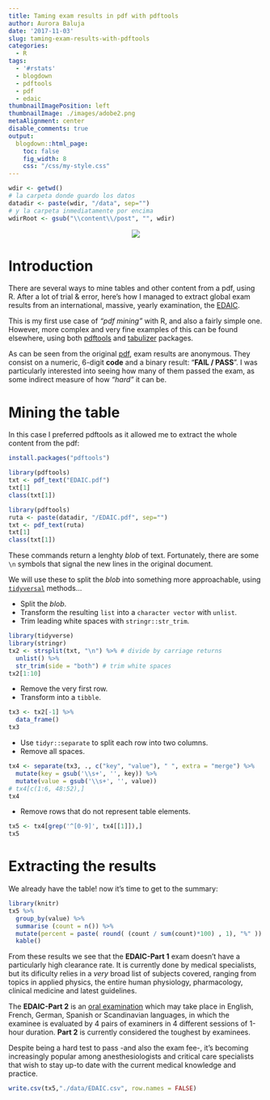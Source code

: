 ```yaml
---
title: Taming exam results in pdf with pdftools
author: Aurora Baluja
date: '2017-11-03'
slug: taming-exam-results-with-pdftools
categories:
  - R
tags:
  - '#rstats'
  - blogdown
  - pdftools
  - pdf
  - edaic
thumbnailImagePosition: left
thumbnailImage: ./images/adobe2.png
metaAlignment: center
disable_comments: true
output:
  blogdown::html_page:
    toc: false
    fig_width: 8
    css: "/css/my-style.css"
---
```


```r
wdir <- getwd() 
# la carpeta donde guardo los datos
datadir <- paste(wdir, "/data", sep="")
# y la carpeta inmediatamente por encima
wdirRoot <- gsub("\\content\\/post", "", wdir) 
```

<center>
![](/images/edaic.png)
</center> 

# Introduction &nbsp; <span class="fa fa-cogs"></span> 

There are several ways to mine tables and other content from a pdf, using R. After a lot of trial & error, here's how I managed to extract global exam results from an international, massive, yearly examination, the [EDAIC](https://www.esahq.org/education/edaic/exam-types/part-i-examination).  

This is my first use case of *"pdf mining"* with R, and also a fairly simple one.  However, more complex and very fine examples of this can be found elsewhere, using both [<span class="texttt">pdftools</span>](https://ropensci.org/blog/2016/03/01/pdftools-and-jeroen/) and [<span class="texttt">tabulizer</span>](https://github.com/ropensci/tabulizer) packages. 

As can be seen from the original [pdf](../../../content/post/data/EDAIC.pdf), exam results are anonymous. They consist on a numeric, 6-digit **code** and a binary result: "**FAIL / PASS**". I was particularly interested into seeing how many of them passed the exam, as some indirect measure of how *"hard"* it can be.   

# Mining the table &nbsp; <span class="fa fa-wrench"></span>

In this case I preferred <span class="texttt">pdftools</span> as it allowed me to extract the whole content from the pdf:  

```r
install.packages("pdftools")
```

```r
library(pdftools) 
txt <- pdf_text("EDAIC.pdf") 
txt[1] 
class(txt[1]) 
```

```r
library(pdftools)
ruta <- paste(datadir, "/EDAIC.pdf", sep="")
txt <- pdf_text(ruta)
txt[1] 
class(txt[1]) 
```

These commands return a lenghty *blob* of text. Fortunately, there are some `\n` symbols that signal the new lines in the original document.  

We will use these to split the *blob* into something more approachable, using [`tidyversal`](https://www.tidyverse.org/) methods...  

- Split the *blob*.  
- Transform the resulting `list` into a `character vector` with `unlist`.  
- Trim leading white spaces with `stringr::str_trim`.  

```r
library(tidyverse) 
library(stringr) 
tx2 <- strsplit(txt, "\n") %>% # divide by carriage returns
  unlist() %>% 
  str_trim(side = "both") # trim white spaces
tx2[1:10]
```

- Remove the very first row.  
- Transform into a `tibble`.  

```r
tx3 <- tx2[-1] %>% 
  data_frame() 
tx3
```

- Use `tidyr::separate` to split each row into two columns.  
- Remove all spaces.  

```r
tx4 <- separate(tx3, ., c("key", "value"), " ", extra = "merge") %>%  
  mutate(key = gsub('\\s+', '', key)) %>%
  mutate(value = gsub('\\s+', '', value)) 
# tx4[c(1:6, 48:52),]
tx4
```

- Remove rows that do not represent table elements.  

```r
tx5 <- tx4[grep('^[0-9]', tx4[[1]]),] 
tx5
```

# Extracting the results &nbsp; <span class="fa fa-star-o"></span>

We already have the table! now it's time to get to the summary: &nbsp; <span class="fa fa-thumbs-o-up"></span> &nbsp; <span class="fa fa-thumbs-o-down"></span>   

```r
library(knitr)
tx5 %>%
  group_by(value) %>%
  summarise (count = n()) %>%
  mutate(percent = paste( round( (count / sum(count)*100) , 1), "%" )) %>% 
  kable()
```

From these results we see that the **EDAIC-Part 1** exam doesn't have a particularly high clearance rate.  It is currently done by medical specialists, but its dificulty relies in a *very* broad list of subjects covered, ranging from topics in applied physics, the entire human physiology, pharmacology, clinical medicine and latest guidelines. 

The **EDAIC-Part 2** is an [oral examination](https://www.esahq.org/~/media/ESA/Files/EDUCATION/EDAIC%20Part%20II/Advice%20to%20candidates%20English.ashx) which may take place in English, French, German, Spanish or Scandinavian languages, in which the examinee is evaluated by 4 pairs of examiners in 4 different sessions of 1-hour duration. **Part 2** is currently considered the toughest by examinees.     

Despite being a hard test to pass -and also the exam fee-, it's becoming increasingly popular among anesthesiologists and critical care specialists that wish to stay up-to date with the current medical knowledge and practice.  


```r
write.csv(tx5,"./data/EDAIC.csv", row.names = FALSE)
```






